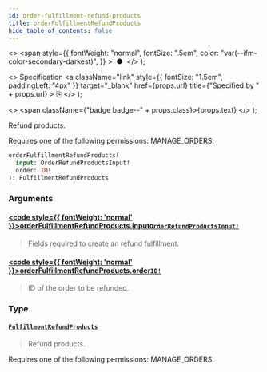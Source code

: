 ```yaml
---
id: order-fulfillment-refund-products
title: orderFulfillmentRefundProducts
hide_table_of_contents: false
---
```


  <>
    <span
      style={{
        fontWeight: "normal",
        fontSize: ".5em",
        color: "var(--ifm-color-secondary-darkest)",
      }}
    >
      &nbsp;●&nbsp;
    </span>
  </>
);

  <>
    Specification
    <a
      className="link"
      style={{ fontSize: "1.5em", paddingLeft: "4px" }}
      target="\_blank"
      href={props.url}
      title={"Specified by " + props.url}
    >
      ⎘
    </a>
  </>
);

  <>
    <span className={"badge badge--" + props.class}>{props.text}</span>
  </>
);

Refund products.

Requires one of the following permissions: MANAGE_ORDERS.

```graphql
orderFulfillmentRefundProducts(
  input: OrderRefundProductsInput!
  order: ID!
): FulfillmentRefundProducts
```

### Arguments

#### [<code style={{ fontWeight: 'normal' }}>orderFulfillmentRefundProducts.<b>input</b></code>](#)<Bullet />[`OrderRefundProductsInput!`](../../../storefront/orders/inputs/order-refund-products-input) <Badge class="secondary" text="non-null"/> <Badge class="secondary" text="input"/>

> Fields required to create an refund fulfillment.

#### [<code style={{ fontWeight: 'normal' }}>orderFulfillmentRefundProducts.<b>order</b></code>](#)<Bullet />[`ID!`](../../../storefront/miscellaneous/scalars/id) <Badge class="secondary" text="non-null"/> <Badge class="secondary" text="scalar"/>

> ID of the order to be refunded.

### Type

#### [`FulfillmentRefundProducts`](../../../storefront/orders/objects/fulfillment-refund-products) <Badge class="secondary" text="object"/>

> Refund products.

Requires one of the following permissions: MANAGE_ORDERS.

>
